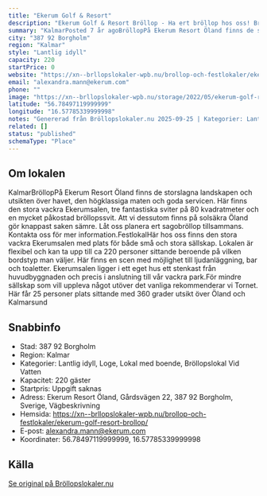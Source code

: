 ```yaml
---
title: "Ekerum Golf & Resort"
description: "Ekerum Golf & Resort Bröllop - Ha ert bröllop hos oss! Bröllopslokal öland. Skicka gärna en förfrågan så hjälper vi Er!"
summary: "KalmarPosted 7 år agoBröllopPå Ekerum Resort Öland finns de storslagna landskapen och utsikten över havet, den högklassiga maten och goda servicen. Här finns den stora vackra Ekerumsalen, tre…"
city: "387 92 Borgholm"
region: "Kalmar"
style: "Lantlig idyll"
capacity: 220
startPrice: 0
website: "https://xn--brllopslokaler-wpb.nu/brollop-och-festlokaler/ekerum-golf-resort-brollop/"
email: "alexandra.mann@ekerum.com"
phone: ""
image: "https://xn--brllopslokaler-wpb.nu/storage/2022/05/ekerum-golf-resort-brollop-festlokal-festvaning-visningsbild.webp"
latitude: "56.78497119999999"
longitude: "16.57785339999998"
notes: "Genererad från Bröllopslokaler.nu 2025-09-25 | Kategorier: Lantlig idyll, Loge, Lokal med boende, Bröllopslokal Vid Vatten"
related: []
status: "published"
schemaType: "Place"
---
```


## Om lokalen

KalmarBröllopPå Ekerum Resort Öland finns de storslagna landskapen och utsikten över havet, den högklassiga maten och goda servicen. Här finns den stora vackra Ekerumsalen, tre fantastiska sviter på 80 kvadratmeter och en mycket påkostad bröllopssvit. Att vi dessutom finns på solsäkra Öland gör knappast saken sämre. Låt oss planera ert sagobröllop tillsammans. Kontakta oss för mer information.FestlokalHär hos oss finns den stora vackra Ekerumsalen med plats för både små och stora sällskap. Lokalen är flexibel och kan ta upp till ca 220 personer sittande beroende på vilken bordstyp man väljer. Här finns en scen med möjlighet till ljudanläggning, bar och toaletter. Ekerumsalen ligger i ett eget hus ett stenkast från huvudbyggnaden och precis i anslutning till vår vackra park.För mindre sällskap som vill uppleva något utöver det vanliga rekommenderar vi Tornet. Här får 25 personer plats sittande med 360 grader utsikt över Öland och Kalmarsund

## Snabbinfo

- Stad: 387 92 Borgholm
- Region: Kalmar
- Kategorier: Lantlig idyll, Loge, Lokal med boende, Bröllopslokal Vid Vatten
- Kapacitet: 220 gäster
- Startpris: Uppgift saknas
- Adress: Ekerum Resort Öland, Gårdsvägen 22, 387 92 Borgholm, Sverige, Vägbeskrivning
- Hemsida: https://xn--brllopslokaler-wpb.nu/brollop-och-festlokaler/ekerum-golf-resort-brollop/
- E-post: alexandra.mann@ekerum.com
- Koordinater: 56.78497119999999, 16.57785339999998

## Källa

[Se original på Bröllopslokaler.nu](https://xn--brllopslokaler-wpb.nu/brollop-och-festlokaler/ekerum-golf-resort-brollop/)
